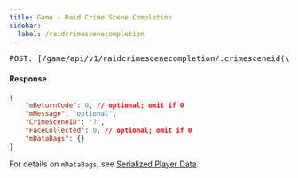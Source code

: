 ```yaml
---
title: Game - Raid Crime Scene Completion
sidebar:
  label: /raidcrimescenecompletion
---
```


<pre>POST: [/game/api/v1/raidcrimescenecompletion/:crimesceneid(\\\\d+)/:respected(true|false)](#)</pre>

#### Response
```json
{
    "mReturnCode": 0, // optional; omit if 0
    "mMessage": "optional",
    "CrimeSceneID": "?",
    "FaceCollected": 0, // optional; omit if 0
    "mDataBags": {}
}
```

For details on `mDataBags`, see [Serialized Player Data](../playerdata/serializedplayerdata).